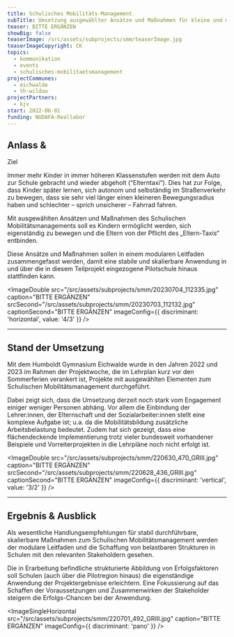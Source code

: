 ```yaml
---
title: Schulisches Mobilitäts-Management
subTitle: Umsetzung ausgewählter Ansätze und Maßnahmen für kleine und mittlere Kommunen
teaser: BITTE ERGÄNZEN
showBig: false
teaserImage: /src/assets/subprojects/smm/teaserImage.jpg
teaserImageCopyright: CK
topics:
  - kommunikation
  - events
  - schulisches-mobilitaetsmanagement
projectCommunes:
  - eichwalde
  - th-wildau
projectPartners:
  - kjv
start: 2022-06-01
funding: NUDAFA-Reallabor
---
```


## Anlass &

Ziel

Immer mehr Kinder in immer höheren Klassenstufen werden mit dem Auto zur Schule gebracht und wieder abgeholt (“Elterntaxi”). Dies hat zur Folge, dass Kinder später lernen, sich autonom und selbständig im Straßenverkehr zu bewegen, dass sie sehr viel länger einen kleineren Bewegungsradius haben und schlechter – sprich unsicherer – Fahrrad fahren.

Mit ausgewählten Ansätzen und Maßnahmen des Schulischen Mobilitätsmanagements soll es Kindern ermöglicht werden, sich eigenständig zu bewegen und die Eltern von der Pflicht des „Eltern-Taxis“ entbinden.

Diese Ansätze und Maßnahmen sollen in einem modularen Leitfaden zusammengefasst werden, damit eine stabile und skalierbare Anwendung in und über die in diesem Teilprojekt eingezogene Pilotschule hinaus stattfinden kann.

<ImageDouble
  src="/src/assets/subprojects/smm/20230704_112335.jpg"
  caption="BITTE ERGÄNZEN"
  srcSecond="/src/assets/subprojects/smm/20230703_112132.jpg"
  captionSecond="BITTE ERGÄNZEN"
  imageConfig={{ discriminant: 'horizontal', value: '4/3' }}
/>

---

## Stand der Umsetzung

Mit dem Humboldt Gymnasium Eichwalde wurde in den Jahren 2022 und 2023 im Rahmen der Projektwoche, die im Lehrplan kurz vor den Sommerferien verankert ist, Projekte mit ausgewählten Elementen zum Schulischen Mobilitätsmanagement durchgeführt.

Dabei zeigt sich, dass die Umsetzung derzeit noch stark vom Engagement einiger weniger Personen abhäng. Vor allem die Einbindung der Lehrer:innen, der Elternschaft und der Sozialarbeiter:innen stellt eine komplexe Aufgabe ist; u.a. da die Mobilitätsbildung zusätzliche Arbeitsbelastung bedeutet. Zudem hat sich gezeigt, dass eine flächendeckende Implementierung trotz vieler bundesweit vorhandener Beispiele und Vorreiterprojekten in die Lehrpläne noch nicht erfolgt ist.

<ImageDouble
  src="/src/assets/subprojects/smm/220630_470_GRIII.jpg"
  caption="BITTE ERGÄNZEN"
  srcSecond="/src/assets/subprojects/smm/220628_436_GRIII.jpg"
  captionSecond="BITTE ERGÄNZEN"
  imageConfig={{ discriminant: 'vertical', value: '3/2' }}
/>

---

## Ergebnis & Ausblick

Als wesentliche Handlungsempfehlungen für stabil durchführbare, skalierbare Maßnahmen zum Schulischen Mobilitätsmanagement werden der modulare Leitfaden und die Schaffung von belastbaren Strukturen in Schulen mit den relevanten Stakeholdern gesehen.

Die in Erarbeitung befindliche strukturierte Abbildung von Erfolgsfaktoren soll Schulen (auch über die Pilotregion hinaus) die eigenständige Anwendung der Projektergebnisse erleichtern. Eine Fokussierung auf das Schaffen der Voraussetzungen und Zusammenwirken der Stakeholder steigern die Erfolgs-Chancen bei der Anwendung.

<ImageSingleHorizontal
  src="/src/assets/subprojects/smm/220701_492_GRIII.jpg"
  caption="BITTE ERGÄNZEN"
  imageConfig={{ discriminant: 'pano' }}
/>
